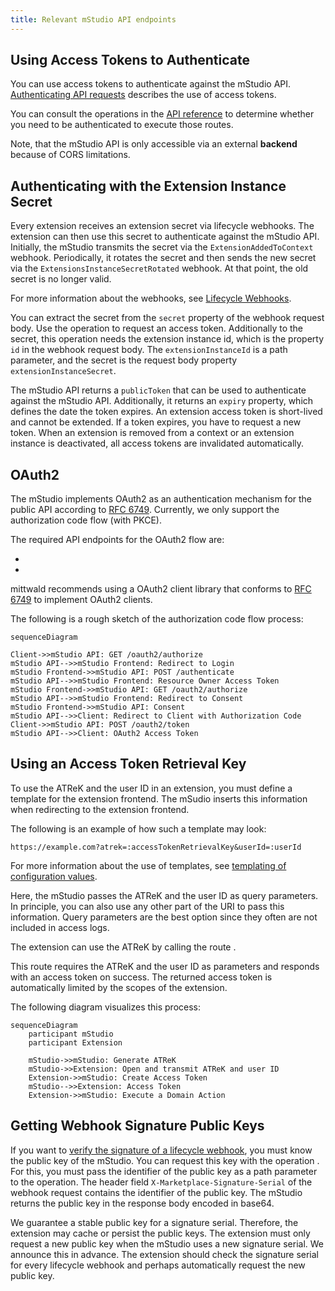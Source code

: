 ```yaml
---
title: Relevant mStudio API endpoints
---
```



## Using Access Tokens to Authenticate

You can use access tokens to authenticate against the mStudio API.
[Authenticating API requests](../../../api/intro#authenticating-requests) describes the use of access tokens.

You can consult the operations in the [API reference](../../../reference/) to determine whether you need to be authenticated to execute those routes.

Note, that the mStudio API is only accessible via an external **backend** because of CORS limitations.

## Authenticating with the Extension Instance Secret

Every extension receives an extension secret via lifecycle webhooks.
The extension can then use this secret to authenticate against the mStudio API.
Initially, the mStudio transmits the secret via the `ExtensionAddedToContext` webhook.
Periodically, it rotates the secret and then sends the new secret via the `ExtensionsInstanceSecretRotated` webhook.
At that point, the old secret is no longer valid.

For more information about the webhooks, see [Lifecycle Webhooks](../webhooks).

You can extract the secret from the `secret` property of the webhook request body.
Use the operation <OperationLink operation="extension-authenticate-instance" /> to request an access token.
Additionally to the secret, this operation needs the extension instance id, which is the property `id` in the webhook request body.
The `extensionInstanceId` is a path parameter, and the secret is the request body property `extensionInstanceSecret`.

The mStudio API returns a `publicToken` that can be used to authenticate against the mStudio API.
Additionally, it returns an `expiry` property, which defines the date the token expires.
An extension access token is short-lived and cannot be extended.
If a token expires, you have to request a new token.
When an extension is removed from a context or an extension instance is deactivated, all access tokens are invalidated automatically.

## OAuth2

The mStudio implements OAuth2 as an authentication mechanism for the public API according to [RFC 6749](https://tools.ietf.org/html/rfc6749).
Currently, we only support the authorization code flow (with PKCE).

The required API endpoints for the OAuth2 flow are:

- <OperationLink operation="user-oauth-get-authorization" />
- <OperationLink operation="user-oauth-retrieve-access-token" />

mittwald recommends using a OAuth2 client library that conforms to [RFC 6749](https://tools.ietf.org/html/rfc6749) to implement OAuth2 clients.

The following is a rough sketch of the authorization code flow process:

```mermaid
sequenceDiagram

Client->>mStudio API: GET /oauth2/authorize
mStudio API-->>mStudio Frontend: Redirect to Login
mStudio Frontend->>mStudio API: POST /authenticate
mStudio API-->>mStudio Frontend: Resource Owner Access Token
mStudio Frontend->>mStudio API: GET /oauth2/authorize
mStudio API-->>mStudio Frontend: Redirect to Consent
mStudio Frontend->>mStudio API: Consent
mStudio API-->>Client: Redirect to Client with Authorization Code
Client->>mStudio API: POST /oauth2/token
mStudio API-->>Client: OAuth2 Access Token

```

## Using an Access Token Retrieval Key

To use the ATReK and the user ID in an extension, you must define a template for the extension frontend.
The mSudio inserts this information when redirecting to the extension frontend.

The following is an example of how such a template may look:

```
https://example.com?atrek=:accessTokenRetrievalKey&userId=:userId
```

For more information about the use of templates, see [templating of configuration values](../../overview/concepts/templating).

Here, the mStudio passes the ATReK and the user ID as query parameters.
In principle, you can also use any other part of the URI to pass this information.
Query parameters are the best option since they often are not included in access logs.

The extension can use the ATReK by calling the route <OperationLink operation="user-authenticate-with-access-token-retrieval-key" />.

This route requires the ATReK and the user ID as parameters and responds with an access token on success.
The returned access token is automatically limited by the scopes of the extension.

The following diagram visualizes this process:

```mermaid
sequenceDiagram
    participant mStudio
    participant Extension

    mStudio->>mStudio: Generate ATReK
    mStudio->>Extension: Open and transmit ATReK and user ID
    Extension->>mStudio: Create Access Token
    mStudio-->>Extension: Access Token
    Extension->>mStudio: Execute a Domain Action

```

## Getting Webhook Signature Public Keys

If you want to [verify the signature of a lifecycle webhook](../webhooks#validierung-von-lifecycle-webhooks), you must know the public key of the mStudio.
You can request this key with the operation <OperationLink operation="extension-get-public-key" />.
For this, you must pass the identifier of the public key as a path parameter to the operation.
The header field `X-Marketplace-Signature-Serial` of the webhook request contains the identifier of the public key.
The mStudio returns the public key in the response body encoded in base64.

We guarantee a stable public key for a signature serial.
Therefore, the extension may cache or persist the public keys.
The extension must only request a new public key when the mStudio uses a new signature serial.
We announce this in advance.
The extension should check the signature serial for every lifecycle webhook and perhaps automatically request the new public key.
